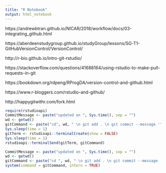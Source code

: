 ```yaml
---
title: "R Notebook"
output: html_notebook
---
```



https://andrewbtran.github.io/NICAR/2018/workflow/docs/03-integrating_github.html

https://aberdeenstudygroup.github.io/studyGroup/lessons/SG-T1-GitHubVersionControl/VersionControl/

http://r-bio.github.io/intro-git-rstudio/

https://stackoverflow.com/questions/41688164/using-rstudio-to-make-pull-requests-in-git

https://bookdown.org/rdpeng/RProgDA/version-control-and-github.html

https://www.r-bloggers.com/rstudio-and-github/

http://happygitwithr.com/fork.html



```r
require(rstudioapi)
CommitMessage <- paste("updated on ", Sys.time(), sep = "")
wd <- getwd()
gitCommand <- paste("cd", wd, " \n git add . \n git commit --message '", CommitMessage, "' \n git push origin master \n", sep = "")
Sys.sleep(time = 1)
gitTerm <- rstudioapi::terminalCreate(show = FALSE)
Sys.sleep(time = 1)
rstudioapi::terminalSend(gitTerm, gitCommand)
```


```r
CommitMessage <- paste("updated on ", Sys.time(), sep = "")
wd <- getwd()
gitCommand <- paste("cd ", wd, " \n git add . \n git commit --message '", CommitMessage, "' \n git push origin master \n", sep = "")
system(command = gitCommand, intern = TRUE)
```

